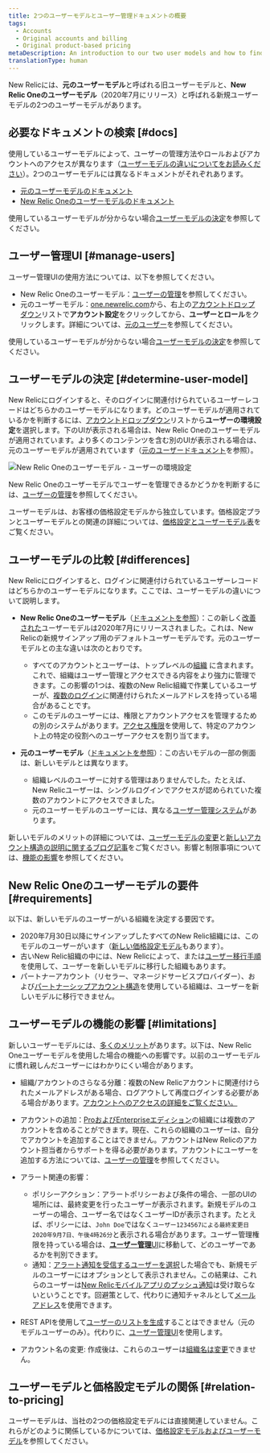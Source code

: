 ```yaml
---
title: 2つのユーザーモデルとユーザー管理ドキュメントの概要
tags:
  - Accounts
  - Original accounts and billing
  - Original product-based pricing
metaDescription: An introduction to our two user models and how to find the user management docs you need.
translationType: human
---
```


New Relicには、**元のユーザーモデル**と呼ばれる旧ユーザーモデルと、**New Relic Oneのユーザーモデル**（2020年7月にリリース）と呼ばれる新規ユーザーモデルの2つのユーザーモデルがあります。

## 必要なドキュメントの検索 [#docs]

使用しているユーザーモデルによって、ユーザーの管理方法やロールおよびアカウントへのアクセスが異なります（[ユーザーモデルの違いについてをお読みください](#differences)）。2つのユーザーモデルには異なるドキュメントがそれぞれあります。

* [元のユーザーモデルのドキュメント](/docs/accounts/original-accounts-billing/original-users-roles/users-roles-original-user-model)
* [New Relic Oneのユーザーモデルのドキュメント](/docs/accounts/accounts-billing/new-relic-one-user-management/introduction-managing-users)

使用しているユーザーモデルが分からない場合[ユーザーモデルの決定](#determine-user-model)を参照してください。

## ユーザー管理UI [#manage-users]

ユーザー管理UIの使用方法については、以下を参照してください。

* New Relic Oneのユーザーモデル：[ユーザーの管理](/docs/accounts/accounts-billing/new-relic-one-user-management/user-management-ui-and-tasks#where)を参照してください。
* 元のユーザーモデル：[one.newrelic.com](https://one.newrelic.com)から、右上の[アカウントドロップダウン](/docs/using-new-relic/welcome-new-relic/get-started/glossary#account-dropdown)リストで**アカウント設定**をクリックしてから、**ユーザーとロール**をクリックします。詳細については、[元のユーザー](/docs/accounts/original-accounts-billing/original-users-roles/users-roles-original-user-model/)を参照してください。

使用しているユーザーモデルが分からない場合[ユーザーモデルの決定](#determine-user-model)を参照してください。

## ユーザーモデルの決定 [#determine-user-model]

New Relicにログインすると、そのログインに関連付けられているユーザーレコードはどちらかのユーザーモデルになります。どのユーザーモデルが適用されているかを判断するには、[アカウントドロップダウン](/docs/using-new-relic/welcome-new-relic/get-started/glossary#account-dropdown)リストから**ユーザーの環境設定**を選択します。下のUIが表示される場合は、New Relic Oneのユーザーモデルが適用されています。より多くのコンテンツを含む別のUIが表示される場合は、元のユーザーモデルが適用されています（[元のユーザードキュメント](/docs/accounts/original-accounts-billing/original-users-roles)を参照）。

![New Relic Oneのユーザーモデル - ユーザーの環境設定](./images/new-relic-one-user-model-user-preferences.png "new-relic-user-preferences-new-user-model.png")

New Relic Oneのユーザーモデルでユーザーを管理できるかどうかを判断するには、[ユーザーの管理](/docs/accounts/accounts-billing/new-relic-one-pricing-users/add-manage-users-groups-roles#where)を参照してください。

ユーザーモデルは、お客様の価格設定モデルから独立しています。価格設定プランとユーザーモデルとの関連の詳細については、[価格設定とユーザーモデル表](#pricing-user-table)をご覧ください。

## ユーザーモデルの比較 [#differences]

New Relicにログインすると、ログインに関連付けられているユーザーレコードはどちらかのユーザーモデルになります。ここでは、ユーザーモデルの違いについて説明します。

* **New Relic Oneのユーザーモデル**（[ドキュメントを参照](/docs/accounts/accounts-billing/new-relic-one-user-management/introduction-managing-users)）：この新しく[改善された](https://www.newrelic.com/blog/how-to-relic/user-management-and-access-security)ユーザーモデルは2020年7月にリリースされました。これは、New Relicの新規サインアップ用のデフォルトユーザーモデルです。元のユーザーモデルとの主な違いは次のとおりです。

  * すべてのアカウントとユーザーは、トップレベルの[組織](/docs/new-relic-account-structure) に含まれます。これで、組織はユーザー管理とアクセスできる内容をより強力に管理できます。この影響の1つは、複数のNew Relic組織で作業しているユーザーが、[複数のログイン](/docs/accounts/accounts-billing/general-account-settings/factors-affecting-access-features-data/#account-access)に関連付けられたメールアドレスを持っている場合があることです。
  * このモデルのユーザーには、権限とアカウントアクセスを管理するための別のシステムがあります。[アクセス権限](/docs/accounts/accounts-billing/new-relic-one-user-management/user-management-concepts#understand-concepts)を使用して、特定のアカウント上の特定の役割へのユーザーアクセスを割り当てます。

* **元のユーザーモデル**（[ドキュメントを参照](/docs/accounts/original-accounts-billing/original-users-roles/users-roles-original-user-model/)）：この古いモデルの一部の側面は、新しいモデルとは異なります。

  * 組織レベルのユーザーに対する管理はありませんでした。たとえば、New Relicユーザーは、シングルログインでアクセスが認められていた複数のアカウントにアクセスできました。
  * 元のユーザーモデルのユーザーには、異なる[ユーザー管理システム](/docs/accounts/original-accounts-billing/original-users-roles/users-roles-original-user-model)があります。

新しいモデルのメリットの詳細については、[ユーザーモデルの変更](https://www.newrelic.com/blog/how-to-relic/user-management-and-access-security)と[新しいアカウント構造の説明に関するブログ記事](/docs/accounts/accounts-billing/account-structure/new-relic-account-structure)をご覧ください。影響と制限事項については、[機能の影響](#limitations)を参照してください。

## New Relic Oneのユーザーモデルの要件 [#requirements]

以下は、新しいモデルのユーザーがいる組織を決定する要因です。

* 2020年7月30日以降にサインアップしたすべてのNew Relic組織には、このモデルのユーザーがいます（[新しい価格設定モデル](#pricing-plans)もあります）。
* 古いNew Relic組織の中には、New Relicによって、または[ユーザー移行手順](/docs/accounts/original-accounts-billing/original-users-roles/user-migration/)を使用して、ユーザーを新しいモデルに移行した組織もあります。
* パートナーアカウント（リセラー、マネージドサービスプロバイダー）、および[パートナーシップアカウント構造](/docs/new-relic-partnerships/partner-integration-guide/partner-account-maintenance/partnership-accounts-users-subscriptions)を使用している組織は、ユーザーを新しいモデルに移行できません。

## ユーザーモデルの機能の影響 [#limitations]

新しいユーザーモデルには、[多くのメリット](https://newrelic.com/blog/how-to-relic/user-management-and-access-security)があります。以下は、New Relic Oneユーザーモデルを使用した場合の機能への影響です。以前のユーザーモデルに慣れ親しんだユーザーにはわかりにくい場合があります。

* 組織/アカウントのさらなる分離：複数のNew Relicアカウントに関連付けられたメールアドレスがある場合、ログアウトして再度ログインする必要がある場合があります。[アカウントへのアクセスの詳細をご覧ください。](/docs/accounts/accounts-billing/general-account-settings/factors-affecting-access-features-data/#account-access)

* アカウントの追加：[ProおよびEnterpriseエディション](https://newrelic.com/pricing)の組織には複数のアカウントを含めることができます。現在、これらの組織のユーザーは、自分でアカウントを追加することはできません。アカウントはNew Relicのアカウント担当者からサポートを得る必要があります。アカウントにユーザーを追加する方法については、[ユーザーの管理](/docs/accounts/accounts-billing/new-relic-one-user-management/user-management-concepts#understand-concepts)を参照してください。

* アラート関連の影響：

  * ポリシーアクション：アラートポリシーおよび条件の場合、一部のUIの場所には、最終変更を行ったユーザーが表示されます。新規モデルのユーザーの場合、ユーザー名ではなくユーザーIDが表示されます。たとえば、ポリシーには、`John Doe`ではなく`ユーザー1234567による最終変更日2020年9月7日、午後4時26分`と表示される場合があります。ユーザー管理権限を持っている場合は、[**ユーザー管理**UI](/docs/accounts/accounts-billing/new-relic-one-user-management/user-management-ui-and-tasks#where)に移動して、どのユーザーであるかを判別できます。
  * 通知：[アラート通知を受信するユーザーを選択](/docs/alerts-applied-intelligence/new-relic-alerts/alert-notifications/notification-channels-control-where-send-alerts/#user)した場合でも、新規モデルのユーザーにはオプションとして表示されません。この結果は、これらのユーザーは[New Relicモバイルアプリのプッシュ通知](/docs/mobile-apps/new-relic-mobile-apps/authentication-alerts/alerting-new-relic-mobile-apps/)は受け取らないということです。回避策として、代わりに通知チャネルとして[メールアドレス](/docs/alerts-applied-intelligence/new-relic-alerts/alert-notifications/notification-channels-control-where-send-alerts/#email)を使用できます。

* REST APIを使用して[ユーザーのリストを生成](/docs/apis/rest-api-v2/account-examples-v2/listing-users-your-account/)することはできません（元のモデルユーザーのみ）。代わりに、[ユーザー管理UI](/docs/accounts/accounts-billing/new-relic-one-user-management/user-management-ui-and-tasks#where)を使用します。

* アカウント名の変更: 作成後は、これらのユーザーは[組織名は変更](/docs/accounts/accounts/account-maintenance/change-your-new-relic-account-name/)できません。

## ユーザーモデルと価格設定モデルの関係 [#relation-to-pricing]

ユーザーモデルは、当社の2つの価格設定モデルには直接関連していません。これらがどのように関係しているかについては、[価格設定モデルおよびユーザーモデル](/docs/accounts/original-accounts-billing/original-product-based-pricing/overview-pricing-models/#pricing-user-table)を参照してください。